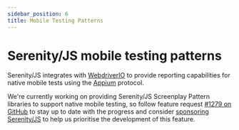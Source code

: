 ```yaml
---
sidebar_position: 6
title: Mobile Testing Patterns
---
```


# Serenity/JS mobile testing patterns

Serenity/JS integrates with [WebdriverIO](/handbook/test-runners/webdriverio) to provide reporting capabilities for native mobile tests using the [Appium](https://webdriver.io/docs/api/appium/) protocol.

We're currently working on providing Serenity/JS Screenplay Pattern libraries to support native mobile testing, so follow feature request [#1279 on GitHub](https://github.com/serenity-js/serenity-js/issues/1279) to stay up to date with the progress
and consider [sponsoring Serenity/JS](https://github.com/sponsors/serenity-js) to help us prioritise the development of this feature.
